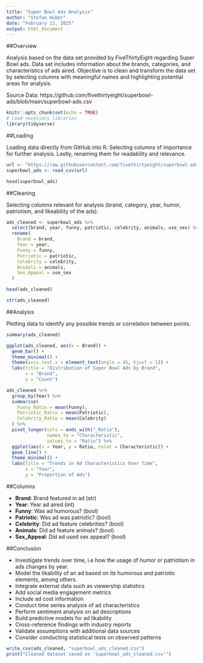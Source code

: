 ---
title: "Super Bowl Ads Analysis"
author: "Stefan Huber"
date: "February 11, 2025"
output: html_document
---

##Overview

Analysis based on the data set provided by FiveThirtyEight regarding Super Bowl ads. Data set includes information about the brands, categories, and characteristics of ads aired. Objective is to clean and transform the data set by selecting columns with meaningful names and highlighting potential areas for analysis.

Source Data: https://github.com/fivethirtyeight/superbowl-ads/blob/main/superbowl-ads.csv

```{r setup, include=FALSE}
knitr::opts_chunk$set(echo = TRUE)
# Load necessary libraries
library(tidyverse)
```

##Loading

Loading data directly from GitHub into R. Selecting columns of importance for further analysis. Lastly, renaming them for readability and relevance.

```{r load_data}
url <- "https://raw.githubusercontent.com/fivethirtyeight/superbowl-ads/main/superbowl-ads.csv"
superbowl_ads <- read_csv(url)

head(superbowl_ads)
```

##Cleaning

Selecting columns relevant for analysis (brand, category, year, humor, patriotism, and likeability of the ads).

```{r clean_data}
ads_cleaned <- superbowl_ads %>%
  select(brand, year, funny, patriotic, celebrity, animals, use_sex) %>%
  rename(
    Brand = brand,
    Year = year,
    Funny = funny,
    Patriotic = patriotic,
    Celebrity = celebrity,
    Animals = animals,
    Sex_Appeal = use_sex
  )

head(ads_cleaned)

str(ads_cleaned)
```

##Analysis

Plotting data to identify any possible trends or correlation between points.

```{r exploratory_analysis}
summary(ads_cleaned)

ggplot(ads_cleaned, aes(x = Brand)) +
  geom_bar() +
  theme_minimal() +
  theme(axis.text.x = element_text(angle = 45, hjust = 1)) +
  labs(title = "Distribution of Super Bowl Ads by Brand",
       x = "Brand",
       y = "Count")

ads_cleaned %>%
  group_by(Year) %>%
  summarise(
    Funny_Ratio = mean(Funny),
    Patriotic_Ratio = mean(Patriotic),
    Celebrity_Ratio = mean(Celebrity)
  ) %>%
  pivot_longer(cols = ends_with("_Ratio"), 
               names_to = "Characteristic", 
               values_to = "Ratio") %>%
  ggplot(aes(x = Year, y = Ratio, color = Characteristic)) +
  geom_line() +
  theme_minimal() +
  labs(title = "Trends in Ad Characteristics Over Time",
       x = "Year",
       y = "Proportion of Ads")
```

##Columns

- **Brand**: Brand featured in ad (str)
- **Year**: Year ad aired (int)
- **Funny**: Was ad humorous? (bool)
- **Patriotic**: Was ad was patriotic? (bool)
- **Celebrity**: Did ad feature celebrities? (bool)
- **Animals**: Did ad feature animals? (bool)
- **Sex_Appeal**: Did ad used sex appeal? (bool)

##Conclusion

- Investigate trends over time, i.e how the usage of humor or patriotism in ads changes by year.
- Model the likability of an ad based on its humorous and patriotic elements, among others.
- Integrate external data such as viewership statistics
- Add social media engagement metrics
- Include ad cost information
- Conduct time series analysis of ad characteristics
- Perform sentiment analysis on ad descriptions
- Build predictive models for ad likability
- Cross-reference findings with industry reports
- Validate assumptions with additional data sources
- Consider conducting statistical tests on observed patterns

```{r save_data}
write_csv(ads_cleaned, "superbowl_ads_cleaned.csv")
print("Cleaned dataset saved as 'superbowl_ads_cleaned.csv'")
```
